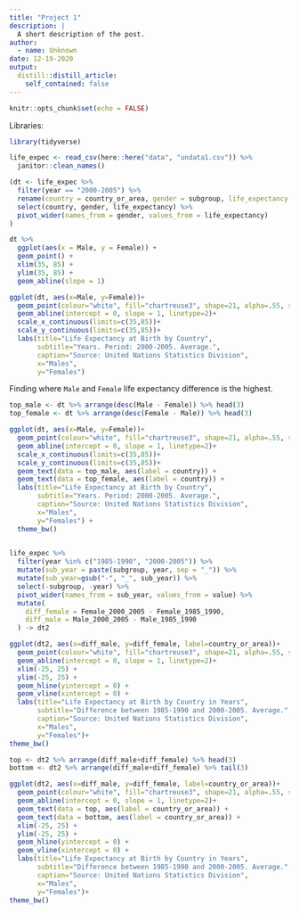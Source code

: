 ```yaml
---
title: "Project 1"
description: |
  A short description of the post.
author:
  - name: Unknown
date: 12-19-2020
output:
  distill::distill_article:
    self_contained: false
---
```



```r
knitr::opts_chunk$set(echo = FALSE)
```

Libraries:
```r
library(tidyverse)
```

```r
life_expec <- read_csv(here::here("data", "undata1.csv")) %>% 
  janitor::clean_names()
```
```r
(dt <- life_expec %>% 
  filter(year == "2000-2005") %>% 
  rename(country = country_or_area, gender = subgroup, life_expectancy = value) %>% 
  select(country, gender, life_expectancy) %>% 
  pivot_wider(names_from = gender, values_from = life_expectancy)   
)
```


```r
dt %>% 
  ggplot(aes(x = Male, y = Female)) +
  geom_point() +
  xlim(35, 85) +
  ylim(35, 85) + 
  geom_abline(slope = 1)
```

```r
ggplot(dt, aes(x=Male, y=Female))+
  geom_point(colour="white", fill="chartreuse3", shape=21, alpha=.55, size=5)+
  geom_abline(intercept = 0, slope = 1, linetype=2)+
  scale_x_continuous(limits=c(35,85))+
  scale_y_continuous(limits=c(35,85))+
  labs(title="Life Expectancy at Birth by Country",
       subtitle="Years. Period: 2000-2005. Average.",
       caption="Source: United Nations Statistics Division",
       x="Males",
       y="Females")
```

Finding where `Male` and `Female` life expectancy difference is the highest.
```r
top_male <- dt %>% arrange(desc(Male - Female)) %>% head(3)
top_female <- dt %>% arrange(desc(Female - Male)) %>% head(3)
```


```r
ggplot(dt, aes(x=Male, y=Female))+
  geom_point(colour="white", fill="chartreuse3", shape=21, alpha=.55, size=5)+
  geom_abline(intercept = 0, slope = 1, linetype=2)+
  scale_x_continuous(limits=c(35,85))+
  scale_y_continuous(limits=c(35,85))+
  geom_text(data = top_male, aes(label = country)) +
  geom_text(data = top_female, aes(label = country)) +
  labs(title="Life Expectancy at Birth by Country",
       subtitle="Years. Period: 2000-2005. Average.",
       caption="Source: United Nations Statistics Division",
       x="Males",
       y="Females") +
  theme_bw()
  
```

```r
life_expec %>% 
  filter(year %in% c("1985-1990", "2000-2005")) %>% 
  mutate(sub_year = paste(subgroup, year, sep = "_")) %>% 
  mutate(sub_year=gsub("-", "_", sub_year)) %>% 
  select(-subgroup, -year) %>% 
  pivot_wider(names_from = sub_year, values_from = value) %>% 
  mutate(
    diff_female = Female_2000_2005 - Female_1985_1990,
    diff_male = Male_2000_2005 - Male_1985_1990 
  ) -> dt2
```


```r
ggplot(dt2, aes(x=diff_male, y=diff_female, label=country_or_area))+
  geom_point(colour="white", fill="chartreuse3", shape=21, alpha=.55, size=5)+
  geom_abline(intercept = 0, slope = 1, linetype=2)+
  xlim(-25, 25) +
  ylim(-25, 25) +
  geom_hline(yintercept = 0) +
  geom_vline(xintercept = 0) +
  labs(title="Life Expectancy at Birth by Country in Years",
       subtitle="Difference between 1985-1990 and 2000-2005. Average.",
       caption="Source: United Nations Statistics Division",
       x="Males",
       y="Females")+
theme_bw()
```



```r

top <- dt2 %>% arrange(diff_male+diff_female) %>% head(3)
bottom <- dt2 %>% arrange(diff_male+diff_female) %>% tail(3)

ggplot(dt2, aes(x=diff_male, y=diff_female, label=country_or_area))+
  geom_point(colour="white", fill="chartreuse3", shape=21, alpha=.55, size=5)+
  geom_abline(intercept = 0, slope = 1, linetype=2)+
  geom_text(data = top, aes(label = country_or_area)) +
  geom_text(data = bottom, aes(label = country_or_area)) +
  xlim(-25, 25) +
  ylim(-25, 25) +
  geom_hline(yintercept = 0) +
  geom_vline(xintercept = 0) +
  labs(title="Life Expectancy at Birth by Country in Years",
       subtitle="Difference between 1985-1990 and 2000-2005. Average.",
       caption="Source: United Nations Statistics Division",
       x="Males",
       y="Females")+
theme_bw()
```